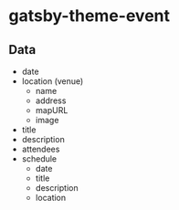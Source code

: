 
# gatsby-theme-event

## Data

- date
- location (venue)
  - name
  - address
  - mapURL
  - image
- title
- description
- attendees
- schedule
  - date
  - title
  - description
  - location
